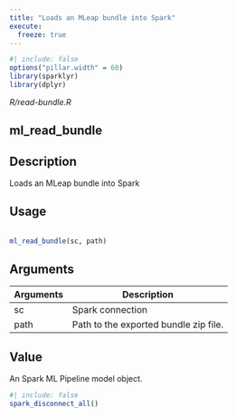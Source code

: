 ```yaml
---
title: "Loads an MLeap bundle into Spark"
execute:
  freeze: true
---
```


```r
#| include: false
options("pillar.width" = 60)
library(sparklyr) 
library(dplyr)
```

*R/read-bundle.R*

## ml_read_bundle

## Description
 Loads an MLeap bundle into Spark 


## Usage
```r
 
ml_read_bundle(sc, path) 
```

## Arguments
|Arguments|Description|
|---|---|
| sc | Spark connection |
| path | Path to the exported bundle zip file. |



## Value
 An Spark ML Pipeline model object. 





```r
#| include: false
spark_disconnect_all()
```
